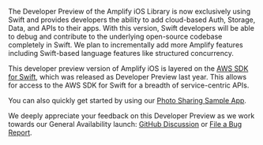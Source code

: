 The Developer Preview of the Amplify iOS Library is now exclusively using Swift and provides developers the ability to add cloud-based Auth, Storage, Data, and APIs to their apps. With this version, Swift developers will be able to debug and contribute to the underlying open-source codebase completely in Swift. We plan to incrementally add more Amplify features including Swift-based language features like structured concurrency.

This developer preview version of Amplify iOS is layered on the [AWS SDK for Swift](https://aws.amazon.com/sdk-for-swift), which was released as Developer Preview last year. This allows for access to the AWS SDK for Swift for a breadth of service-centric APIs.

You can also quickly get started by using our [Photo Sharing Sample App](https://github.com/aws-amplify/amplify-ios-samples/tree/dev-preview).

We deeply appreciate your feedback on this Developer Preview as we work towards our General Availability launch: [GitHub Discussion](https://github.com/aws-amplify/amplify-ios/discussions/categories/developer-preview) or [File a Bug Report](https://github.com/aws-amplify/amplify-ios/issues/new/choose).
